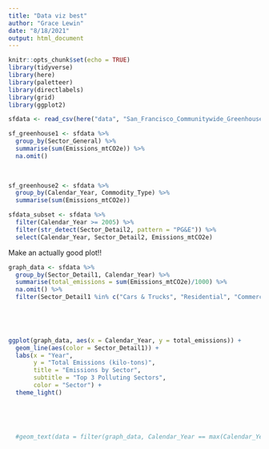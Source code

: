 ```yaml
---
title: "Data viz best"
author: "Grace Lewin"
date: "8/18/2021"
output: html_document
---
```


```r
knitr::opts_chunk$set(echo = TRUE)
library(tidyverse)
library(here)
library(paletteer)
library(directlabels)
library(grid)
library(ggplot2)
```

```r
sfdata <- read_csv(here("data", "San_Francisco_Communitywide_Greenhouse_Gas_Inventory.csv"))

sf_greenhouse1 <- sfdata %>% 
  group_by(Sector_General) %>% 
  summarise(sum(Emissions_mtCO2e)) %>% 
  na.omit()
  
  

sf_greenhouse2 <- sfdata %>% 
  group_by(Calendar_Year, Commodity_Type) %>% 
  summarise(sum(Emissions_mtCO2e))

sfdata_subset <- sfdata %>% 
  filter(Calendar_Year >= 2005) %>% 
  filter(str_detect(Sector_Detail2, pattern = "PG&E")) %>% 
  select(Calendar_Year, Sector_Detail2, Emissions_mtCO2e)
```

Make an actually good plot!!

```r
graph_data <- sfdata %>% 
  group_by(Sector_Detail1, Calendar_Year) %>% 
  summarise(total_emissions = sum(Emissions_mtCO2e)/1000) %>% 
  na.omit() %>% 
  filter(Sector_Detail1 %in% c("Cars & Trucks", "Residential", "Commercial & Industrial"))
  

  


ggplot(graph_data, aes(x = Calendar_Year, y = total_emissions)) +
  geom_line(aes(color = Sector_Detail1)) +
  labs(x = "Year", 
       y = "Total Emissions (kilo-tons)", 
       title = "Emissions by Sector",
       subtitle = "Top 3 Polluting Sectors",
       color = "Sector") +
  theme_light()
  
  
  

  
  #geom_text(data = filter(graph_data, Calendar_Year == max(Calendar_Year)), aes(label = Sector_Detail1, color = Sector_Detail1), show.legend = FALSE)




```


